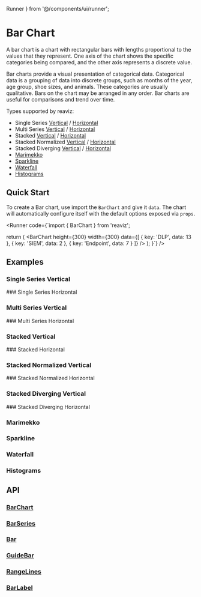   Runner
} from '@/components/ui/runner';

<Meta of={BarChartVerticalStory} />
<Meta of={BarChartHorizontal} />
<Meta of={BarChartHorizontalMultiSeries} />
<Meta of={BarChartVerticalMultiSeries} />
<Meta of={SparklineChart} />
<Meta of={BarChartVerticalHistogram} />

# Bar Chart
A bar chart is a chart with rectangular bars with lengths proportional to the
values that they represent. One axis of the chart shows the specific categories being compared,
and the other axis represents a discrete value.

Bar charts provide a visual presentation of categorical data.
Categorical data is a grouping of data into discrete groups, such as months of the year,
age group, shoe sizes, and animals. These categories are usually qualitative.
Bars on the chart may be arranged in any order. Bar charts are useful for comparisons and trend over time.

Types supported by reaviz:

- Single Series [Vertical](/docs/charts/bar-chart#single-series-vertical) / [Horizontal](/docs/charts/bar-chart#single-series-horizontal)
- Multi Series [Vertical](/docs/charts/bar-chart#multi-series-vertical) / [Horizontal](/docs/charts/bar-chart#multi-series-horizontal)
- Stacked [Vertical](/docs/charts/bar-chart#stacked-vertical) / [Horizontal](/docs/charts/bar-chart#stacked-horizontal)
- Stacked Normalized [Vertical](/docs/charts/bar-chart#stacked-normalized-vertical) / [Horizontal](/docs/charts/bar-chart#stacked-normalized-horizontal)
- Stacked Diverging [Vertical](/docs/charts/bar-chart#stacked-diverging-vertical) / [Horizontal](/docs/charts/bar-chart#stacked-diverging-horizontal)
- [Marimekko](/docs/charts/bar-chart#marimekko)
- [Sparkline](/docs/charts/bar-chart#sparkline)
- [Waterfall](/docs/charts/bar-chart#waterfall)
- [Histograms](/docs/charts/bar-chart#histograms)

## Quick Start
To create a Bar chart, use import the `BarChart` and give it `data`. The chart
will automatically configure itself with the default options exposed via `props`.

<Runner code={`import { BarChart } from 'reaviz';

  return (
    <BarChart
      height={300}
      width={300}
      data={[
        { key: 'DLP', data: 13 },
        { key: 'SIEM', data: 2 },
        { key: 'Endpoint', data: 7 }
      ]}
    />
  );
}`}
/>

## Examples

### Single Series Vertical
<ToggleCanvas of={BarChartVerticalStory.Simple} storybook="charts-bar-chart-vertical-single-series--simple" />
### Single Series Horizontal
<ToggleCanvas of={BarChartHorizontal.Simple} storybook="charts-bar-chart-horizontal-single-series--simple" />

### Multi Series Vertical
<ToggleCanvas of={BarChartVerticalMultiSeries.Simple} storybook="charts-bar-chart-vertical-multi-series--simple" />
### Multi Series Horizontal
<ToggleCanvas of={BarChartHorizontalMultiSeries.Simple} storybook="charts-bar-chart-horizontal-multi-series--simple" />

### Stacked Vertical
<ToggleCanvas of={BarChartVerticalMultiSeries.Stacked} storybook="charts-bar-chart-vertical-multi-series--stacked" />
### Stacked Horizontal
<ToggleCanvas of={BarChartHorizontalMultiSeries.Stacked} storybook="charts-bar-chart-horizontal-multi-series--stacked" />

### Stacked Normalized Vertical
<ToggleCanvas of={BarChartVerticalMultiSeries.StackedNormalized} storybook="charts-bar-chart-vertical-multi-series--stacked-normalized" />
### Stacked Normalized Horizontal
<ToggleCanvas of={BarChartHorizontalMultiSeries.StackedNormalized} storybook="charts-bar-chart-horizontal-multi-series--stacked-normalized" />

### Stacked Diverging Vertical
<ToggleCanvas of={BarChartVerticalMultiSeries.StackedDiverging} storybook="charts-bar-chart-vertical-multi-series--stacked-diverging" />
### Stacked Diverging Horizontal
<ToggleCanvas of={BarChartHorizontalMultiSeries.StackedDiverging} storybook="charts-bar-chart-horizontal-multi-series--stacked-diverging" />

### Marimekko
<ToggleCanvas of={BarChartVerticalMultiSeries.Marimekko} storybook="charts-bar-chart-vertical-multi-series--marimekko" />

### Sparkline
<ToggleCanvas of={SparklineChart.Bar} storybook="charts-sparkline--bar" />

### Waterfall
<ToggleCanvas of={BarChartHorizontal.Waterfall} storybook="charts-bar-chart-horizontal-single-series--waterfall" />

### Histograms
<ToggleCanvas of={BarChartVerticalHistogram.Dates} storybook="charts-bar-chart-vertical-histogram--dates" />

## API
### [BarChart](https://github.com/reaviz/reaviz/blob/master/src/BarChart/BarChart.tsx)
<PropsTable name="BarChart" />

### [BarSeries](https://github.com/reaviz/reaviz/blob/master/src/BarChart/BarSeries/BarSeries.tsx)
<PropsTable name="BarSeries" />

### [Bar](https://github.com/reaviz/reaviz/blob/master/src/BarChart/BarSeries/Bar.tsx)
<PropsTable name="Bar" />

### [GuideBar](https://github.com/reaviz/reaviz/blob/master/src//BarChart/BarSeries/GuideBar.tsx)
<PropsTable name="GuideBar" />

### [RangeLines](https://github.com/reaviz/reaviz/blob/master/src/BarChart/BarSeries/RangeLines.tsx)
<PropsTable name="RangeLines" />

### [BarLabel](https://github.com/reaviz/reaviz/blob/master/src/BarChart/BarSeries/BarLabel.tsx)
<PropsTable name="BarLabel" />
